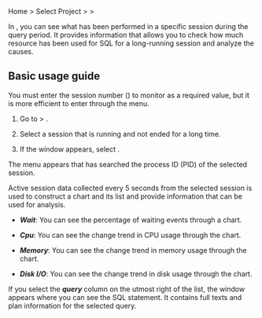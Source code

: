 Home > Select Project > <Cmdname sid="side_analysis" className="uitext" /> > <Cmdname sid="side_sessionHistory" className="uitext" />

In <Cmdname sid="side_sessionHistory" className="uitext" />, you can see what has been performed in a specific session during the query period. It provides information that allows you to check how much resource has been used for SQL for a long-running session and analyze the causes.

## Basic usage guide

You must enter the session number (<Cmdname sid="TTL06802" className="uitext" />) to monitor as a required value, but it is more efficient to enter through the <Cmdname sid="side_dbMonitoring" className="uitext" /> menu.

1. Go to <Cmdname sid="side_dashboard" className="uitext" /> &gt; <Cmdname sid="side_dbMonitoring" className="uitext" />.

2. Select a session that is running and not ended for a long time.

   <InDoc product="postgresql"><ImgLang img='db-session-history-01.png' desc='Monitoring a Database Instance' /></InDoc>

   <InDoc product="oracle-pro,oracle"><ImgLang img='db-session-history-oracle-pro-01.png' desc='Monitoring a Database Instance' /></InDoc>

3. If the <Cmdname sid="session_detail" className="uitext" /> window appears, select <Cmdname sid="TTL06721" className="uitext" />.

   <InDoc product="postgresql"><ImgLang img='db-session-history-02.png' desc='Session History' /></InDoc>

   <InDoc product="oracle-pro,oracle"><ImgLang img='db-session-history-oracle-pro-02.png' desc='Session History' /></InDoc>

The <Cmdname sid="side_sessionHistory" className="uitext" /> menu appears that has searched the process ID (PID) of the selected session.

<InDoc product="oracle-pro,oracle"><ImgLang img='db-session-history-oracle-pro-03.png' desc='Session History' /></InDoc>

Active session data collected every 5 seconds from the selected session is used to construct a chart and its list and provide information that can be used for analysis. 

- ***Wait***: You can see the percentage of waiting events through a chart.

- ***Cpu***: You can see the change trend in CPU usage through the chart.

- ***Memory***: You can see the change trend in memory usage through the chart.

- ***Disk I/O***: You can see the change trend in disk usage through the chart.

If you select the ***query*** column on the utmost right of the list, the <Cmdname sid="TTL06224" className="uitext" /> window appears where you can see the SQL statement. It contains full texts and plan information for the selected query.
